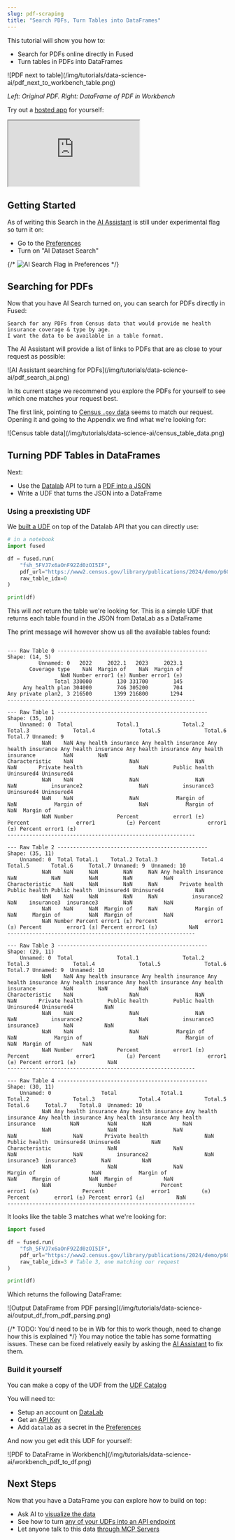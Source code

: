 ```yaml
---
slug: pdf-scraping
title: "Search PDFs, Turn Tables into DataFrames"
---
```


This tutorial will show you how to:
- Search for PDFs online directly in Fused
- Turn tables in PDFs into DataFrames

<div style={{textAlign: 'center'}}>
![PDF next to table](/img/tutorials/data-science-ai/pdf_next_to_workbench_table.png)
</div>

_Left: Original PDF. Right: DataFrame of PDF in Workbench_

Try out a [hosted app](https://www.fused.io/server/v1/realtime-shared/fsh_5uyToLwKFbTKuCP8e0UgjA/run/file) for yourself:

<iframe 
    style={{
        width: "100%",
        height: "700px",
        border: "1px solid #ccc",
        borderRadius: "8px"
    }}
    src="https://www.fused.io/server/v1/realtime-shared/fsh_5uyToLwKFbTKuCP8e0UgjA/run/file"
    title="PDF Table to CSV Extractor"
    allowFullScreen>
</iframe>


## Getting Started

As of writing this Search in the [AI Assistant](https://www.fused.io/workbench/ai-assistant) is still under experimental flag so turn it on:
- Go to the [Preferences](/workbench/preferences/)
- Turn on "AI Dataset Search"

{/* ![AI Search Flag in Preferences](/img/tutorials/ai_search_flag.png) */}

## Searching for PDFs

Now that you have AI Search turned on, you can search for PDFs directly in Fused:

```text
Search for any PDFs from Census data that would provide me health insurance coverage & type by age. 
I want the data to be available in a table format.
```

The AI Assistant will provide a list of links to PDFs that are as close to your request as possible:

<div style={{textAlign: 'center'}}>
![AI Assistant searching for PDFs](/img/tutorials/data-science-ai/pdf_search_ai.png)
</div>

In its current stage we recommend you explore the PDFs for yourself to see which one matches your request best.

The first link, pointing to [Census `.gov` data](https://www2.census.gov/library/publications/2024/demo/p60-284.pdf) seems to match our request. Opening it and going to the Appendix we find what we're looking for:

<div style={{textAlign: 'center'}}>
![Census table data](/img/tutorials/data-science-ai/census_table_data.png)
</div>

## Turning PDF Tables in DataFrames

Next:
- Use the [Datalab](https://www.datalab.to/) API to turn a [PDF into a JSON](https://documentation.datalab.to/docs/recipes/table-recognition/table-rec-api-overview)
- Write a UDF that turns the JSON into a DataFrame

### Using a preexisting UDF

We [built a UDF](https://www.fused.io/workbench/udf/catalog/datalab_pdf_to_json_to_df-50eb6624-16b9-4347-9170-3a462b264357) on top of the Datalab API that you can directly use:

```python
# in a notebook
import fused

df = fused.run(
    "fsh_5FVJ7x6aOnF92Zd0zOI5IF",
    pdf_url="https://www2.census.gov/library/publications/2024/demo/p60-284.pdf",
    raw_table_idx=0
)

print(df)
```

This will _not_ return the table we're looking for. This is a simple UDF that returns each table found in the JSON from DataLab as a DataFrame

The print message will however show us all the available tables found:

```

--- Raw Table 0 ------------------------------------------------
Shape: (14, 5)
          Unnamed: 0   2022     2022.1   2023     2023.1
       Coverage type    NaN  Margin of    NaN  Margin of
                 NaN Number error1 (±) Number error1 (±)
               Total 330000        130 331700        145
     Any health plan 304000        746 305200        704
Any private plan2, 3 216500       1399 216800       1294
------------------------------------------------------------

--- Raw Table 1 ------------------------------------------------
Shape: (35, 10)
    Unnamed: 0  Total              Total.1              Total.2              Total.3              Total.4              Total.5              Total.6     Total.7 Unnamed: 9
           NaN    NaN Any health insurance Any health insurance Any health insurance Any health insurance Any health insurance Any health insurance         NaN        NaN
Characteristic    NaN                  NaN                  NaN                  NaN       Private health                  NaN        Public health  Uninsured4 Uninsured4
           NaN    NaN                  NaN                  NaN                  NaN           insurance2                  NaN           insurance3  Uninsured4 Uninsured4
           NaN    NaN                  NaN            Margin of                  NaN            Margin of                  NaN            Margin of         NaN  Margin of
           NaN Number              Percent           error1 (±)              Percent               error1          (±) Percent               error1 (±) Percent error1 (±)
------------------------------------------------------------

--- Raw Table 2 ------------------------------------------------
Shape: (35, 11)
    Unnamed: 0  Total Total.1    Total.2 Total.3              Total.4       Total.5       Total.6     Total.7 Unnamed: 9  Unnamed: 10
           NaN    NaN     NaN        NaN     NaN Any health insurance           NaN           NaN         NaN        NaN          NaN
Characteristic    NaN     NaN        NaN     NaN       Private health Public health Public health  Uninsured4 Uninsured4          NaN
           NaN    NaN     NaN        NaN     NaN           insurance2           NaN    insurance3  insurance3        NaN          NaN
           NaN    NaN     NaN  Margin of     NaN            Margin of           NaN     Margin of         NaN  Margin of          NaN
           NaN Number Percent error1 (±) Percent               error1   (±) Percent        error1 (±) Percent error1 (±)          NaN
------------------------------------------------------------

--- Raw Table 3 ------------------------------------------------
Shape: (29, 11)
    Unnamed: 0  Total              Total.1              Total.2              Total.3              Total.4              Total.5              Total.6     Total.7 Unnamed: 9  Unnamed: 10
           NaN    NaN Any health insurance Any health insurance Any health insurance Any health insurance Any health insurance Any health insurance         NaN        NaN          NaN
Characteristic    NaN                  NaN                  NaN                  NaN       Private health        Public health        Public health  Uninsured4 Uninsured4          NaN
           NaN    NaN                  NaN                  NaN                  NaN           insurance2                  NaN           insurance3  insurance3        NaN          NaN
           NaN    NaN                  NaN            Margin of                  NaN            Margin of                  NaN            Margin of         NaN  Margin of          NaN
           NaN Number              Percent           error1 (±)              Percent               error1          (±) Percent               error1 (±) Percent error1 (±)          NaN
------------------------------------------------------------

--- Raw Table 4 ------------------------------------------------
Shape: (30, 11)
    Unnamed: 0                Total              Total.1              Total.2              Total.3              Total.4              Total.5       Total.6     Total.7    Total.8  Unnamed: 10
           NaN Any health insurance Any health insurance Any health insurance Any health insurance Any health insurance Any health insurance           NaN         NaN        NaN          NaN
           NaN                  NaN                  NaN                  NaN                  NaN       Private health                  NaN Public health  Uninsured4 Uninsured4          NaN
Characteristic                  NaN                  NaN                  NaN                  NaN           insurance2                  NaN    insurance3  insurance3        NaN          NaN
           NaN                  NaN                  NaN            Margin of                  NaN            Margin of                  NaN     Margin of         NaN  Margin of          NaN
           NaN               Number              Percent           error1 (±)              Percent               error1          (±) Percent        error1 (±) Percent error1 (±)          NaN
------------------------------------------------------------
```

It looks like the table 3 matches what we're looking for:

```python
import fused

df = fused.run(
    "fsh_5FVJ7x6aOnF92Zd0zOI5IF",
    pdf_url="https://www2.census.gov/library/publications/2024/demo/p60-284.pdf",
    raw_table_idx=3 # Table 3, one matching our request
)

print(df)
```

Which returns the following DataFrame:

<div style={{textAlign: 'center'}}>
![Output DataFrame from PDF parsing](/img/tutorials/data-science-ai/output_df_from_pdf_parsing.png)
</div>

{/* TODO: You'd need to be in Wb for this to work though, need to change how this is explained */}
You may notice the table has some formatting issues. These can be fixed relatively easily by asking the [AI Assistant](https://www.fused.io/workbench/ai-assistant) to fix them.

### Build it yourself

You can make a copy of the UDF from the [UDF Catalog](https://www.fused.io/workbench/udf/catalog/datalab_pdf_to_json_to_df-50eb6624-16b9-4347-9170-3a462b264357)

You will need to:
- Setup an account on [DataLab](https://www.datalab.to/)
- Get an [API Key](https://www.datalab.to/app/keys)
- Add `datalab` as a secret in the [Preferences](/workbench/preferences/#secrets-management)

And now you get edit this UDF for yourself:

<div style={{textAlign: 'center'}}>
![PDF to DataFrame in Workbench](/img/tutorials/data-science-ai/workbench_pdf_to_df.png)
</div>

## Next Steps

Now that you have a DataFrame you can explore how to build on top:
- Ask AI to [visualize the data](/quickstart/#vibe-coding-a-dashboard)
- See how to turn [any of your UDFs into an API endpoint](/tutorials/engineering-etl/#turn-your-data-into-an-api)
- Let anyone talk to this data [through MCP Servers](/tutorials/Analytics%20&%20Dashboard/let-anyone-talk-to-your-data/)